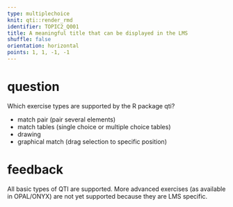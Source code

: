 ```yaml
---
type: multiplechoice
knit: qti::render_rmd
identifier: TOPIC2_Q001
title: A meaningful title that can be displayed in the LMS
shuffle: false
orientation: horizontal
points: 1, 1, -1, -1
---
```


# question

Which exercise types are supported by the R package qti?

- match pair (pair several elements)
- match tables (single choice or multiple choice tables)
- drawing
- graphical match (drag selection to specific position)

# feedback

All basic types of QTI are supported. More advanced exercises (as available in OPAL/ONYX) are not yet supported because they are LMS specific.
